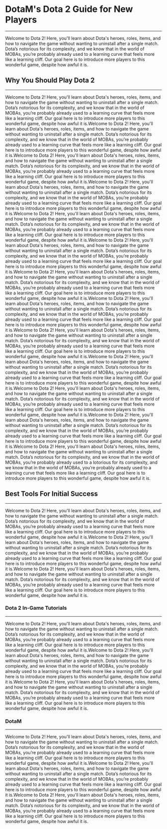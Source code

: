 # DotaM's Dota 2 Guide for New Players

---

Welcome to Dota 2! Here, you'll learn about Dota's heroes, roles, items, and how to navigate the game without wanting to uninstall after a single match. Dota’s notorious for its complexity, and we know that in the world of MOBAs, you’re probably already used to a learning curve that feels more like a learning cliff. Our goal here is to introduce more players to this wonderful game, despite how awful it is.


## Why You Should Play Dota 2

---
Welcome to Dota 2! Here, you'll learn about Dota's heroes, roles, items, and how to navigate the game without wanting to uninstall after a single match. Dota’s notorious for its complexity, and we know that in the world of MOBAs, you’re probably already used to a learning curve that feels more like a learning cliff. Our goal here is to introduce more players to this wonderful game, despite how awful it is.Welcome to Dota 2! Here, you'll learn about Dota's heroes, roles, items, and how to navigate the game without wanting to uninstall after a single match. Dota’s notorious for its complexity, and we know that in the world of MOBAs, you’re probably already used to a learning curve that feels more like a learning cliff. Our goal here is to introduce more players to this wonderful game, despite how awful it is.Welcome to Dota 2! Here, you'll learn about Dota's heroes, roles, items, and how to navigate the game without wanting to uninstall after a single match. Dota’s notorious for its complexity, and we know that in the world of MOBAs, you’re probably already used to a learning curve that feels more like a learning cliff. Our goal here is to introduce more players to this wonderful game, despite how awful it is.Welcome to Dota 2! Here, you'll learn about Dota's heroes, roles, items, and how to navigate the game without wanting to uninstall after a single match. Dota’s notorious for its complexity, and we know that in the world of MOBAs, you’re probably already used to a learning curve that feels more like a learning cliff. Our goal here is to introduce more players to this wonderful game, despite how awful it is.Welcome to Dota 2! Here, you'll learn about Dota's heroes, roles, items, and how to navigate the game without wanting to uninstall after a single match. Dota’s notorious for its complexity, and we know that in the world of MOBAs, you’re probably already used to a learning curve that feels more like a learning cliff. Our goal here is to introduce more players to this wonderful game, despite how awful it is.Welcome to Dota 2! Here, you'll learn about Dota's heroes, roles, items, and how to navigate the game without wanting to uninstall after a single match. Dota’s notorious for its complexity, and we know that in the world of MOBAs, you’re probably already used to a learning curve that feels more like a learning cliff. Our goal here is to introduce more players to this wonderful game, despite how awful it is.Welcome to Dota 2! Here, you'll learn about Dota's heroes, roles, items, and how to navigate the game without wanting to uninstall after a single match. Dota’s notorious for its complexity, and we know that in the world of MOBAs, you’re probably already used to a learning curve that feels more like a learning cliff. Our goal here is to introduce more players to this wonderful game, despite how awful it is.Welcome to Dota 2! Here, you'll learn about Dota's heroes, roles, items, and how to navigate the game without wanting to uninstall after a single match. Dota’s notorious for its complexity, and we know that in the world of MOBAs, you’re probably already used to a learning curve that feels more like a learning cliff. Our goal here is to introduce more players to this wonderful game, despite how awful it is.Welcome to Dota 2! Here, you'll learn about Dota's heroes, roles, items, and how to navigate the game without wanting to uninstall after a single match. Dota’s notorious for its complexity, and we know that in the world of MOBAs, you’re probably already used to a learning curve that feels more like a learning cliff. Our goal here is to introduce more players to this wonderful game, despite how awful it is.Welcome to Dota 2! Here, you'll learn about Dota's heroes, roles, items, and how to navigate the game without wanting to uninstall after a single match. Dota’s notorious for its complexity, and we know that in the world of MOBAs, you’re probably already used to a learning curve that feels more like a learning cliff. Our goal here is to introduce more players to this wonderful game, despite how awful it is.Welcome to Dota 2! Here, you'll learn about Dota's heroes, roles, items, and how to navigate the game without wanting to uninstall after a single match. Dota’s notorious for its complexity, and we know that in the world of MOBAs, you’re probably already used to a learning curve that feels more like a learning cliff. Our goal here is to introduce more players to this wonderful game, despite how awful it is.Welcome to Dota 2! Here, you'll learn about Dota's heroes, roles, items, and how to navigate the game without wanting to uninstall after a single match. Dota’s notorious for its complexity, and we know that in the world of MOBAs, you’re probably already used to a learning curve that feels more like a learning cliff. Our goal here is to introduce more players to this wonderful game, despite how awful it is.Welcome to Dota 2! Here, you'll learn about Dota's heroes, roles, items, and how to navigate the game without wanting to uninstall after a single match. Dota’s notorious for its complexity, and we know that in the world of MOBAs, you’re probably already used to a lotorious for its complexity, and we know that in the world of MOBAs, you’re probably already used to a learning curve that feels more like a learning cliff. Our goal here is to introduce more players to this wonderful game, despite how awful it is.

## Best Tools For Initial Success

---

Welcome to Dota 2! Here, you'll learn about Dota's heroes, roles, items, and how to navigate the game without wanting to uninstall after a single match. Dota’s notorious for its complexity, and we know that in the world of MOBAs, you’re probably already used to a learning curve that feels more like a learning cliff. Our goal here is to introduce more players to this wonderful game, despite how awful it is.Welcome to Dota 2! Here, you'll learn about Dota's heroes, roles, items, and how to navigate the game without wanting to uninstall after a single match. Dota’s notorious for its complexity, and we know that in the world of MOBAs, you’re probably already used to a learning curve that feels more like a learning cliff. Our goal here is to introduce more players to this wonderful game, despite how awful it is.Welcome to Dota 2! Here, you'll learn about Dota's heroes, roles, items, and how to navigate the game without wanting to uninstall after a single match. Dota’s notorious for its complexity, and we know that in the world of MOBAs, you’re probably already used to a learning curve that feels more like a learning cliff. Our goal here is to introduce more players to this wonderful game, despite how awful it is.

### Dota 2 In-Game Tutorials

---

Welcome to Dota 2! Here, you'll learn about Dota's heroes, roles, items, and how to navigate the game without wanting to uninstall after a single match. Dota’s notorious for its complexity, and we know that in the world of MOBAs, you’re probably already used to a learning curve that feels more like a learning cliff. Our goal here is to introduce more players to this wonderful game, despite how awful it is.Welcome to Dota 2! Here, you'll learn about Dota's heroes, roles, items, and how to navigate the game without wanting to uninstall after a single match. Dota’s notorious for its complexity, and we know that in the world of MOBAs, you’re probably already used to a learning curve that feels more like a learning cliff. Our goal here is to introduce more players to this wonderful game, despite how awful it is.Welcome to Dota 2! Here, you'll learn about Dota's heroes, roles, items, and how to navigate the game without wanting to uninstall after a single match. Dota’s notorious for its complexity, and we know that in the world of MOBAs, you’re probably already used to a learning curve that feels more like a learning cliff. Our goal here is to introduce more players to this wonderful game, despite how awful it is.

### DotaM

---

Welcome to Dota 2! Here, you'll learn about Dota's heroes, roles, items, and how to navigate the game without wanting to uninstall after a single match. Dota’s notorious for its complexity, and we know that in the world of MOBAs, you’re probably already used to a learning curve that feels more like a learning cliff. Our goal here is to introduce more players to this wonderful game, despite how awful it is.Welcome to Dota 2! Here, you'll learn about Dota's heroes, roles, items, and how to navigate the game without wanting to uninstall after a single match. Dota’s notorious for its complexity, and we know that in the world of MOBAs, you’re probably already used to a learning curve that feels more like a learning cliff. Our goal here is to introduce more players to this wonderful game, despite how awful it is.Welcome to Dota 2! Here, you'll learn about Dota's heroes, roles, items, and how to navigate the game without wanting to uninstall after a single match. Dota’s notorious for its complexity, and we know that in the world of MOBAs, you’re probably already used to a learning curve that feels more like a learning cliff. Our goal here is to introduce more players to this wonderful game, despite how awful it is.
